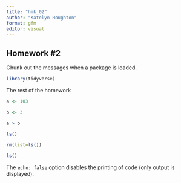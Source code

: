 ```yaml
---
title: "hmk_02"
author: "Katelyn Houghton"
format: gfm
editor: visual
---
```


## Homework #2

Chunk out the messages when a package is loaded.

```r

library(tidyverse)

```

The rest of the homework

```r
a <- 103

b <- 3

a > b 

ls()

rm(list=ls())

ls()
```

The `echo: false` option disables the printing of code (only output is displayed).
